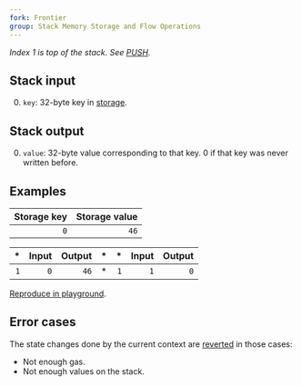 ```yaml
---
fork: Frontier
group: Stack Memory Storage and Flow Operations
---
```


_Index 1 is top of the stack. See [PUSH](/#60)._

## Stack input

0. `key`: 32-byte key in [storage](/about#storage).

## Stack output

0. `value`: 32-byte value corresponding to that key. 0 if that key was never written before.

## Examples

| Storage key | Storage value |
| ----------: | ------------: |
|         `0` |          `46` |

|  \* | Input | Output |  \* |  \* | Input | Output |
| --: | ----: | -----: | --: | --: | ----: | -----: |
| `1` |   `0` |   `46` |  \* | `1` |   `1` |    `0` |

[Reproduce in playground](/playground?unit=Wei&codeType=Mnemonic&code='wSet%20up%20thrstatez46z0~SSTOREy1z0vy2z1v~'~%5Cnz~PUSH1%20y~~wExamplrw%2F%2F%20v~SLOADre%20%01rvwyz~_).

## Error cases

The state changes done by the current context are [reverted](#FD) in those cases:

- Not enough gas.
- Not enough values on the stack.
